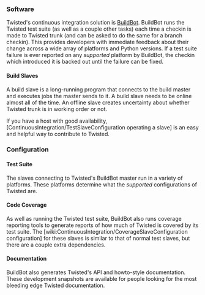 === Software ===

Twisted's continuous integration solution is [http://buildbot.net BuildBot].  BuildBot runs the Twisted test suite (as well as a couple other tasks) each time a checkin is made to Twisted trunk (and can be asked to do the same for a branch checkin).  This provides developers with immediate feedback about their change across a wide array of platforms and Python versions.  If a test suite failure is ever reported on any ''supported'' platform by BuildBot, the checkin which introduced it is backed out until the failure can be fixed.

==== Build Slaves ====

A build slave is a long-running program that connects to the build master and executes jobs the master sends to it.  A build slave needs to be online almost all of the time.  An offline slave creates uncertainty about whether Twisted trunk is in working order or not.

If you have a host with good availability, [ContinuousIntegration/TestSlaveConfiguration operating a slave] is an easy and helpful way to contribute to Twisted.

=== Configuration ===

==== Test Suite ====

The slaves connecting to Twisted's BuildBot master run in a variety of platforms.  These platforms determine what the ''supported'' configurations of Twisted are.

==== Code Coverage ====

As well as running the Twisted test suite, BuildBot also runs coverage reporting tools to generate reports of how much of Twisted is covered by its test suite.  The [wiki:ContinuousIntegration/CoverageSlaveConfiguration configuration] for these slaves is similar to that of normal test slaves, but there are a couple extra dependencies.

==== Documentation ====

BuildBot also generates Twisted's API and howto-style documentation.  These development snapshots are available for people looking for the most bleeding edge Twisted documentation.
